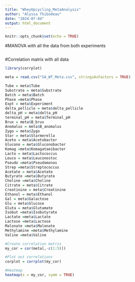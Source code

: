 ---
title: "WheyUpcycling_MetaAnalysis"
author: "Alyssa Thibodeau"
date: "2024-07-04"
output: html_document
---

```{r setup, include=FALSE}
knitr::opts_chunk$set(echo = TRUE)
```

#MANOVA with all the data from both experiments 
```{r}

```

#Correlation matrix with all data 
```{r}
library(corrplot)

meta = read.csv("SA_WT_Meta.csv", stringsAsFactors = TRUE)

Tube = meta$Tube
Substrate = meta$Substrate
Batch = meta$Batch
Phase =meta$Phase
Expt = meta$Experiment
delta_pellicle = meta$delta_pellicle
delta_pH = meta$delta_pH
terminal_pH = meta$Terminal_pH
Brux = meta$B_brux
Anomalus = meta$B_anomalus
Zygo = meta$Zygo
Star = meta$Starmerella
Aceto = meta$Acetobacter
Glucono = meta$Gluconobacter
Komag =meta$Komagataeibacter
Lacto = meta$Lactococcus
Leuco = meta$Leuconostoc
Pseudo =meta$Pseudomonas
Strep =meta$Streptococcus
Acetate = meta$Acetate
Butyrate =meta$Butyrate
Choline =meta$Choline
Citrate = meta$Citrate
Creatinine = meta$Creatinine
Ethanol = meta$Ethanol
Gal = meta$Galactose
Glu = meta$Glucose
Gluta = meta$Glutamate
Isobut =meta$Isobutyrate
Lactate =meta$Lactate
Lactose =meta$Lactose
Malonate =meta$Malonate
Methylamine =meta$Methylamine
Valine =meta$Valine

#Create correlation matrix
my_cor = cor(meta[,-c(1:5)])

#Plot out correlations
corplot = corrplot(my_cor)

#Heatmap
heatmap(x = my_cor, symm = TRUE)
```

